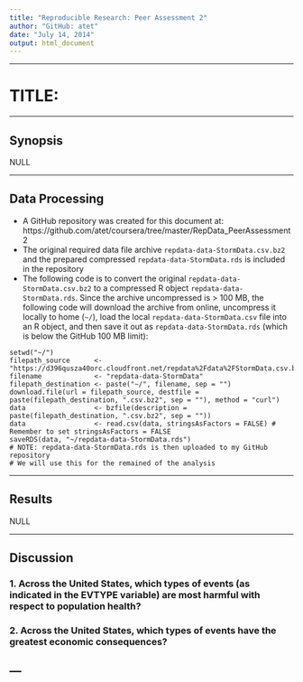 ```yaml
---
title: "Reproducible Research: Peer Assessment 2"
author: "GitHub: atet"
date: "July 14, 2014"
output: html_document
---
```


---

# TITLE:

---

## Synopsis

NULL

---

## Data Processing
  * A GitHub repository was created for this document at: https://github.com/atet/coursera/tree/master/RepData_PeerAssessment2
  * The original required data file archive `repdata-data-StormData.csv.bz2` and the prepared compressed `repdata-data-StormData.rds` is included in the repository
  * The following code is to convert the original `repdata-data-StormData.csv.bz2` to a compressed R object `repdata-data-StormData.rds`. Since the archive uncompressed is > 100 MB, the following code will download the archive from online, uncompress it locally to home (`~/`), load the local `repdata-data-StormData.csv` file into an R object, and then save it out as `repdata-data-StormData.rds` (which is below the GitHub 100 MB limit):
```
setwd("~/")
filepath_source      <- "https://d396qusza40orc.cloudfront.net/repdata%2Fdata%2FStormData.csv.bz2"
filename             <- "repdata-data-StormData"
filepath_destination <- paste("~/", filename, sep = "")
download.file(url = filepath_source, destfile = paste(filepath_destination, ".csv.bz2", sep = ""), method = "curl")
data                 <- bzfile(description = paste(filepath_destination, ".csv.bz2", sep = ""))
data                 <- read.csv(data, stringsAsFactors = FALSE) # Remember to set stringsAsFactors = FALSE
saveRDS(data, "~/repdata-data-StormData.rds")
# NOTE: repdata-data-StormData.rds is then uploaded to my GitHub repository
# We will use this for the remained of the analysis
```


---

## Results

NULL

---

## Discussion

### 1. Across the United States, which types of events (as indicated in the EVTYPE variable) are most harmful with respect to population health?

### 2. Across the United States, which types of events have the greatest economic consequences?

---
---